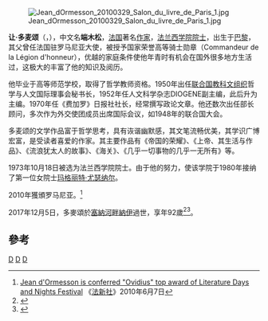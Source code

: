 [[File:Jean_dOrmesson_20100329_Salon_du_livre_de_Paris_1.jpg|thumb]]

'''让·多麦颂'''（{{lang-fr|'''Jean d'Ormesson'''}}，{{bd|1925年|6月16日|2017年|12月5日|catIdx=D'Ormesson}}），中文名'''端木松'''，[[法国|法国]]著名[[作家|作家]]，[[法兰西学院|法兰西学院]][[院士|院士]]，出生于[[巴黎|巴黎]]，其父曾任法国驻罗马尼亚大使，被授予国家荣誉高等骑士勋章（Commandeur de la Légion d'honneur），优越的家庭条件使他年青时有机会在国外很多地方生活过，这极大的丰富了他的知识及阅历。

他毕业于高等师范学校，取得了哲学教师资格。1950年出任[[联合国教科文组织|联合国教科文组织]]哲学与人文国际理事会秘书长，1952年任人文科学杂志DIOGENE副主编，此后升为主编。1970年任《费加罗》日报社社长，经常撰写政论文章。他还数次出任部长顾问，多次作为外交使团成员出席国际会议，如1948年的联合国大会。

多麦颂的文学作品富于哲学思考，具有诙谐幽默感，其文笔流畅优美，其学识广博宏富，是受读者喜爱的作家。其主要作品有《帝国的荣耀》、《上帝、其生活与作品》、《流浪犹太人的故事》、《海关》、《几乎一切事物的几乎一无所有》等。

1973年10月18日被选为法兰西学院院士。由于他的努力，使该学院于1980年接纳了第一位女院士[[玛格丽特·尤瑟纳尔|玛格丽特·尤瑟纳尔]]。

2010年獲頒罗马尼亚{{le|奥维德奖|Ovid Prize}}。<ref>[http://www.agerpres.ro/english/index.php/english-news/item/11830-Jean-dOrmesson-is-conferred-Ovidius-top-award-of-Literature-Days-and-Nights-Festival.html Jean d'Ormesson is conferred "Ovidius" top award of Literature Days and Nights Festival] {{Wayback|url=http://www.agerpres.ro/english/index.php/english-news/item/11830-Jean-dOrmesson-is-conferred-Ovidius-top-award-of-Literature-Days-and-Nights-Festival.html |date=20120225065718 }}《[[法新社|法新社]]》2010年6月7日</ref>

2017年12月5日，多麥頌於[[塞納河畔納伊|塞納河畔納伊]]過世，享年92歲<ref name="washpostobit">{{cite news|title=Jean d’Ormesson, an ‘immortal’ of the Académie Française, dies at 92|url=https://www.washingtonpost.com/local/obituaries/jean-dormesson-an-immortal-of-the-academie-francaise-dies-at-92/2017/12/05/5612f98a-d9ff-11e7-b859-fb0995360725_story.html|accessdate=7 December 2017|work=The Washington Post|date=5 December 2017|archive-date=2017-12-15|archive-url=https://web.archive.org/web/20171215170732/https://www.washingtonpost.com/local/obituaries/jean-dormesson-an-immortal-of-the-academie-francaise-dies-at-92/2017/12/05/5612f98a-d9ff-11e7-b859-fb0995360725_story.html|dead-url=no}}</ref><ref>{{Cite web|url=https://e-metropolitain.fr/2017/12/05/exclusif-jean-dormesson-decede-a-lage-de-92-ans/|title=EXCLUSIF. Jean d’Ormesson est décédé à l’âge de 92 ans|work=Métropolitain|date=5 December 2017|accessdate=5 December 2017|language=fr|first=Jean-Marc|last=Aubert|archive-url=https://web.archive.org/web/20171205090714/https://e-metropolitain.fr/2017/12/05/exclusif-jean-dormesson-decede-a-lage-de-92-ans/|archive-date=2017-12-05|dead-url=yes}}</ref>。

==參考==
{{reflist}}

{{Authority control}}
[[Category:法国作家|D]]
[[Category:法蘭西學院院士|D]]
[[Category:巴黎高等師範學院校友|D]]